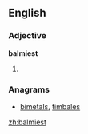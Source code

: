 ==English==

===Adjective===
'''balmiest'''

# {{superlative of|balmy}}

===Anagrams===
* [[bimetals#English|bimetals]], [[timbales#English|timbales]]

[[zh:balmiest]]
